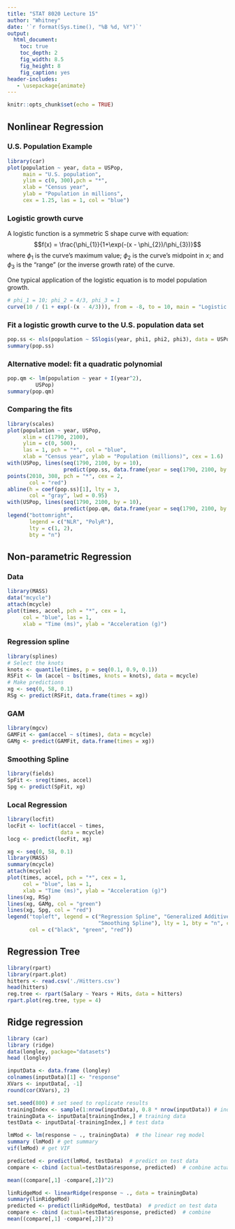 ```yaml
---
title: "STAT 8020 Lecture 15"
author: "Whitney"
date: '`r format(Sys.time(), "%B %d, %Y")`'
output:
  html_document:
    toc: true
    toc_depth: 2
    fig_width: 8.5
    fig_height: 8
    fig_caption: yes
header-includes:
   - \usepackage{animate}
---
```


```r
knitr::opts_chunk$set(echo = TRUE)
```

## Nonlinear Regression

### U.S. Population Example

```r
library(car)
plot(population ~ year, data = USPop,
     main = "U.S. population",
     ylim = c(0, 300),pch = "*",
     xlab = "Census year",
     ylab = "Population in millions",
     cex = 1.25, las = 1, col = "blue")
```

### Logistic growth curve

A logistic function is a symmetric S shape curve with equation:
$$f(x) = \frac{\phi_{1}}{1+\exp(-(x - \phi_{2})/\phi_{3})}$$
where
$\phi_{1}$ is the curve's maximum value;
$\phi_{2}$ is the curve's midpoint in $x$;
and $\phi_{3}$ is the "range" (or the inverse growth rate) of the curve.

One typical application of the logistic equation is to model population growth. 

```r
# phi_1 = 10; phi_2 = 4/3, phi_3 = 1
curve(10 / (1 + exp(-(x - 4/3))), from = -8, to = 10, main = "Logistic growth curve", las = 1, xlab = "", ylab = "")
```

### Fit a logistic growth curve to the U.S. population data set

```r
pop.ss <- nls(population ~ SSlogis(year, phi1, phi2, phi3), data = USPop)
summary(pop.ss)
```

### Alternative model: fit a quadratic polynomial

```r
pop.qm <- lm(population ~ year + I(year^2),
         USPop)
summary(pop.qm)
```

### Comparing the fits

```r
library(scales)
plot(population ~ year, USPop, 
     xlim = c(1790, 2100),
     ylim = c(0, 500),
     las = 1, pch = "*", col = "blue",
     xlab = "Census year", ylab = "Population (millions)", cex = 1.6)
with(USPop, lines(seq(1790, 2100, by = 10),
                  predict(pop.ss, data.frame(year = seq(1790, 2100, by = 10))), lwd = 1, col = alpha("black", 0.75)))
points(2010, 308, pch = "*", cex = 2,
       col = "red")
abline(h = coef(pop.ss)[1], lty = 3,
       col = "gray", lwd = 0.95)
with(USPop, lines(seq(1790, 2100, by = 10),
                  predict(pop.qm, data.frame(year = seq(1790, 2100, by = 10))), lwd = 1, lty = 2, col = alpha("black", 0.75)))
legend("bottomright",
       legend = c("NLR", "PolyR"),
       lty = c(1, 2),
       bty = "n")
```


## Non-parametric Regression

### Data

```r
library(MASS)
data("mcycle")
attach(mcycle)
plot(times, accel, pch = "*", cex = 1,
     col = "blue", las = 1,
     xlab = "Time (ms)", ylab = "Acceleration (g)")
```

### Regression spline

```r
library(splines)
# Select the knots
knots <- quantile(times, p = seq(0.1, 0.9, 0.1))
RSFit <- lm (accel ~ bs(times, knots = knots), data = mcycle)
# Make predictions
xg <- seq(0, 58, 0.1)
RSg <- predict(RSFit, data.frame(times = xg))
```

### GAM

```r
library(mgcv)
GAMFit <- gam(accel ~ s(times), data = mcycle)
GAMg <- predict(GAMFit, data.frame(times = xg))
```

### Smoothing Spline

```r
library(fields)
SpFit <- sreg(times, accel)
Spg <- predict(SpFit, xg)
```

### Local Regression

```r
library(locfit)
locFit <- locfit(accel ~ times,
                 data = mcycle)
locg <- predict(locFit, xg)
```


```r
xg <- seq(0, 58, 0.1)
library(MASS)
summary(mcycle)
attach(mcycle)
plot(times, accel, pch = "*", cex = 1,
     col = "blue", las = 1,
     xlab = "Time (ms)", ylab = "Acceleration (g)")
lines(xg, RSg)
lines(xg, GAMg, col = "green")
lines(xg, Spg, col = "red")
legend("topleft", legend = c("Regression Spline", "Generalized Additive Model",
                             "Smoothing Spline"), lty = 1, bty = "n", cex = 0.8,
       col = c("black", "green", "red"))
```


## Regression Tree

```r
library(rpart)
library(rpart.plot)
hitters <- read.csv('./Hitters.csv')
head(hitters)
reg.tree <- rpart(Salary ~ Years + Hits, data = hitters)
rpart.plot(reg.tree, type = 4)
```


## Ridge regression

```r
library (car)
library (ridge)
data(longley, package="datasets")
head (longley)
```

```r
inputData <- data.frame (longley)
colnames(inputData)[1] <- "response"
XVars <- inputData[, -1]
round(cor(XVars), 2)
```


```r
set.seed(800) # set seed to replicate results
trainingIndex <- sample(1:nrow(inputData), 0.8 * nrow(inputData)) # indices for 80% training data
trainingData <- inputData[trainingIndex,] # training data
testData <- inputData[-trainingIndex,] # test data
```

```r
lmMod <- lm(response ~ ., trainingData)  # the linear reg model
summary (lmMod) # get summary
vif(lmMod) # get VIF
```


```r
predicted <- predict(lmMod, testData)  # predict on test data
compare <- cbind (actual=testData$response, predicted)  # combine actual and predicted

mean((compare[,1] -compare[,2])^2)
```

```r
linRidgeMod <- linearRidge(response ~ ., data = trainingData) 
summary(linRidgeMod)
predicted <- predict(linRidgeMod, testData)  # predict on test data
compare <- cbind (actual=testData$response, predicted)  # combine
mean((compare[,1] -compare[,2])^2)
```

